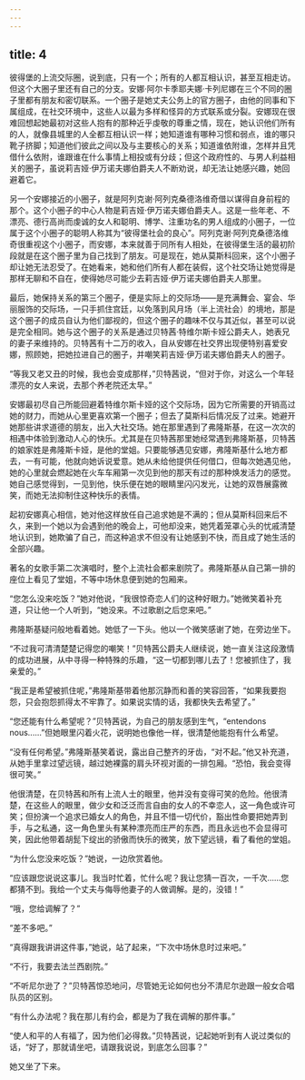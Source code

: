 ```yaml
---
---
---
```

title: 4
---




彼得堡的上流交际圈，说到底，只有一个；所有的人都互相认识，甚至互相走访。但这个大圈子里还有自己的分支。安娜·阿尔卡季耶夫娜·卡列尼娜在三个不同的圈子里都有朋友和密切联系。一个圈子是她丈夫公务上的官方圈子，由他的同事和下属组成，在社交环境中，这些人以最为多样和怪异的方式联系或分裂。安娜现在很难回想起她最初对这些人抱有的那种近乎虔敬的尊重之情，现在，她认识他们所有的人，就像县城里的人全都互相认识一样；她知道谁有哪种习惯和弱点，谁的哪只靴子挤脚；知道他们彼此之间以及与主要核心的关系；知道谁依附谁，怎样并且凭借什么依附，谁跟谁在什么事情上相投或有分歧；但这个政府性的、与男人利益相关的圈子，虽说莉吉娅·伊万诺夫娜伯爵夫人不断劝说，却无法让她感兴趣，她回避着它。

另一个安娜接近的小圈子，就是阿列克谢·阿列克桑德洛维奇借以谋得自身前程的那个。这个小圈子的中心人物是莉吉娅·伊万诺夫娜伯爵夫人。这是一些年老、不漂亮、德行高尚而虔诚的女人和聪明、博学、注重功名的男人组成的小圈子，一位属于这个小圈子的聪明人称其为“彼得堡社会的良心”。阿列克谢·阿列克桑德洛维奇很重视这个小圈子，而安娜，本来就善于同所有人相处，在彼得堡生活的最初阶段就是在这个圈子里为自己找到了朋友。可是现在，她从莫斯科回来，这个小圈子却让她无法忍受了。在她看来，她和他们所有人都在装假，这个社交场让她觉得是那样无聊和不自在，使得她尽可能少去莉吉娅·伊万诺夫娜伯爵夫人那里。

最后，她保持关系的第三个圈子，便是实际上的交际场——是充满舞会、宴会、华丽服饰的交际场，一只手抓住宫廷，以免落到风月场（半上流社会）的境地，那是这个圈子的成员自认为他们鄙视的，但这个圈子的趣味不仅与其近似，甚至可以说是完全相同。她与这个圈子的关系是通过贝特茜·特维尔斯卡娅公爵夫人，她表兄的妻子来维持的。贝特茜有十二万的收入，自从安娜在社交界出现便特别喜爱安娜，照顾她，把她拉进自己的圈子，并嘲笑莉吉娅·伊万诺夫娜伯爵夫人的圈子。

“等我又老又丑的时候，我也会变成那样，”贝特茜说，“但对于你，对这么一个年轻漂亮的女人来说，去那个养老院还太早。”

安娜最初尽自己所能回避着特维尔斯卡娅的这个交际场，因为它所需要的开销高过她的财力，而她从心里更喜欢第一个圈子；但去了莫斯科后情况反了过来。她避开她那些讲求道德的朋友，出入大社交场。她在那里遇到了弗隆斯基，在这一次次的相遇中体验到激动人心的快乐。尤其是在贝特茜那里她经常遇到弗隆斯基，贝特茜的娘家姓是弗隆斯卡娅，是他的堂姐。只要能够遇见安娜，弗隆斯基什么地方都去，一有可能，他就向她诉说爱意。她从未给他提供任何借口，但每次她遇见他，她的心里就会燃起她在火车车厢第一次见到他的那天有过的那种焕发活力的感觉。她自己感觉得到，一见到他，快乐便在她的眼睛里闪闪发光，让她的双唇展露微笑，而她无法抑制住这种快乐的表情。

起初安娜真心相信，她对他这样放任自己追求她是不满的；但从莫斯科回来后不久，来到一个她以为会遇到他的晚会上，可他却没来，她凭着笼罩心头的忧戚清楚地认识到，她欺骗了自己，而这种追求不但没有让她感到不快，而且成了她生活的全部兴趣。

著名的女歌手第二次演唱时，整个上流社会都来剧院了。弗隆斯基从自己第一排的座位上看见了堂姐，不等中场休息便到她的包厢来。

“您怎么没来吃饭？”她对他说，“我很惊奇恋人们的这种好眼力。”她微笑着补充道，只让他一个人听到，“她没来。不过歌剧之后您来吧。”

弗隆斯基疑问般地看着她。她低了一下头。他以一个微笑感谢了她，在旁边坐下。

“不过我可清清楚楚记得您的嘲笑！”贝特茜公爵夫人继续说，她一直关注这段激情的成功进展，从中寻得一种特殊的乐趣，“这一切都到哪儿去了！您被抓住了，我亲爱的。”

“我正是希望被抓住呢，”弗隆斯基带着他那沉静而和善的笑容回答，“如果我要抱怨，只会抱怨抓得太不牢靠了。如果说实情的话，我都快失去希望了。”

“您还能有什么希望呢？”贝特茜说，为自己的朋友感到生气，“entendons nous......”但她眼里闪着火花，说明她也像他一样，很清楚他能抱有什么希望。

“没有任何希望。”弗隆斯基笑着说，露出自己整齐的牙齿，“对不起。”他又补充道，从她手里拿过望远镜，越过她裸露的肩头环视对面的一排包厢。“恐怕，我会变得很可笑。”

他很清楚，在贝特茜和所有上流人士的眼里，他并没有变得可笑的危险。他很清楚，在这些人的眼里，做少女和泛泛而言自由的女人的不幸恋人，这一角色或许可笑；但扮演一个追求已婚女人的角色，并且不惜一切代价，豁出性命要把她弄到手，与之私通，这一角色里头有某种漂亮而庄严的东西，而且永远也不会显得可笑，因此他带着胡髭下绽出的骄傲而快乐的微笑，放下望远镜，看了看他的堂姐。

“为什么您没来吃饭？”她说，一边欣赏着他。

“应该跟您说说这事儿。我当时忙着，忙什么呢？我让您猜一百次，一千次……您都猜不到。我给一个丈夫与侮辱他妻子的人做调解。是的，没错！”

“哦，您给调解了？”

“差不多吧。”

“真得跟我讲讲这件事，”她说，站了起来，“下次中场休息时过来吧。”

“不行，我要去法兰西剧院。”

“不听尼尔逊了？”贝特茜惊恐地问，尽管她无论如何也分不清尼尔逊跟一般女合唱队员的区别。

“有什么办法呢？我在那儿有约会，都是为了我在调解的那件事。”

“使人和平的人有福了，因为他们必得救。”贝特茜说，记起她听到有人说过类似的话，“好了，那就请坐吧，请跟我说说，到底怎么回事？”

她又坐了下来。